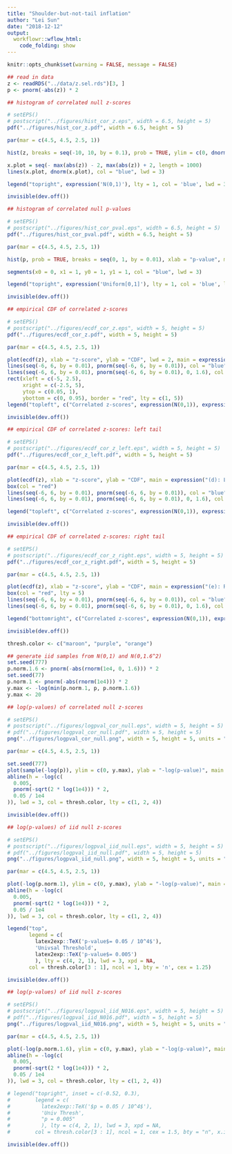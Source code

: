 ```yaml
---
title: "Shoulder-but-not-tail inflation"
author: "Lei Sun"
date: "2018-12-12"
output:
  workflowr::wflow_html:
    code_folding: show
---
```


```r
knitr::opts_chunk$set(warning = FALSE, message = FALSE)
```

```r
## read in data
z <- readRDS("../data/z.sel.rds")[3, ]
p <- pnorm(-abs(z)) * 2
```

```r
## histogram of correlated null z-scores

# setEPS()
# postscript("../figures/hist_cor_z.eps", width = 6.5, height = 5)
pdf("../figures/hist_cor_z.pdf", width = 6.5, height = 5)

par(mar = c(4.5, 4.5, 2.5, 1))

hist(z, breaks = seq(-10, 10, by = 0.1), prob = TRUE, ylim = c(0, dnorm(0)), xlab = "z-score", xlim = range(c(abs(z), -abs(z))), main = expression("(a): Histogram of correlated z-scores"), cex.main = 2, cex.lab = 2)

x.plot = seq(- max(abs(z)) - 2, max(abs(z)) + 2, length = 1000)
lines(x.plot, dnorm(x.plot), col = "blue", lwd = 3)

legend("topright", expression('N(0,1)'), lty = 1, col = 'blue', lwd = 3, cex = 1.75, bty = 'n', seg.len = 1.5, x.intersp = 0.5)

invisible(dev.off())
```

```r
## histogram of correlated null p-values

# setEPS()
# postscript("../figures/hist_cor_pval.eps", width = 6.5, height = 5)
pdf("../figures/hist_cor_pval.pdf", width = 6.5, height = 5)

par(mar = c(4.5, 4.5, 2.5, 1))

hist(p, prob = TRUE, breaks = seq(0, 1, by = 0.01), xlab = "p-value", main = expression("(b): Histogram of correlated p-values"), cex.main = 2, cex.lab = 2)

segments(x0 = 0, x1 = 1, y0 = 1, y1 = 1, col = "blue", lwd = 3)

legend("topright", expression('Uniform[0,1]'), lty = 1, col = 'blue', lwd = 3, cex = 1.75, bty = 'n', seg.len = 1.5, x.intersp = 0.5)

invisible(dev.off())
```

```r
## empirical CDF of correlated z-scores

# setEPS()
# postscript("../figures/ecdf_cor_z.eps", width = 5, height = 5)
pdf("../figures/ecdf_cor_z.pdf", width = 5, height = 5)

par(mar = c(4.5, 4.5, 2.5, 1))

plot(ecdf(z), xlab = "z-score", ylab = "CDF", lwd = 2, main = expression("(c): Empirical CDF"), cex.main = 2, cex.lab = 2, xlim = c(-max(abs(z)), max(abs(z))))
lines(seq(-6, 6, by = 0.01), pnorm(seq(-6, 6, by = 0.01)), col = "blue", lwd = 3, lty = 2)
lines(seq(-6, 6, by = 0.01), pnorm(seq(-6, 6, by = 0.01), 0, 1.6), col = "green", lwd = 3, lty = 4)
rect(xleft = c(-5, 2.5),
     xright = c(-2.5, 5),
     ytop = c(0.05, 1),
     ybottom = c(0, 0.95), border = "red", lty = c(1, 5))
legend("topleft", c("Correlated z-scores", expression(N(0,1)), expression(N(0, 1.6^2))), lty = c(1, 2, 4), col = c("black", "blue", "green"), lwd = 3, cex = 1.25, bty = 'n', seg.len = 1.5, x.intersp = 0.5)

invisible(dev.off())
```

```r
## empirical CDF of correlated z-scores: left tail

# setEPS()
# postscript("../figures/ecdf_cor_z_left.eps", width = 5, height = 5)
pdf("../figures/ecdf_cor_z_left.pdf", width = 5, height = 5)

par(mar = c(4.5, 4.5, 2.5, 1))

plot(ecdf(z), xlab = "z-score", ylab = "CDF", main = expression("(d): Left Tail"), lwd = 3, xlim = c(-5, -2.5), ylim = c(0, 0.05), cex.main = 2, cex.lab = 2, bty = "n")
box(col = "red")
lines(seq(-6, 6, by = 0.01), pnorm(seq(-6, 6, by = 0.01)), col = "blue", lwd = 3, lty = 2)
lines(seq(-6, 6, by = 0.01), pnorm(seq(-6, 6, by = 0.01), 0, 1.6), col = "green", lwd = 3, lty = 4)

legend("topleft", c("Correlated z-scores", expression(N(0,1)), expression(N(0, 1.6^2))), lty = c(1, 2, 4), col = c("black", "blue", "green"), lwd = 3, cex = 1.25, bty = 'n', seg.len = 1.5, x.intersp = 0.5)

invisible(dev.off())
```

```r
## empirical CDF of correlated z-scores: right tail

# setEPS()
# postscript("../figures/ecdf_cor_z_right.eps", width = 5, height = 5)
pdf("../figures/ecdf_cor_z_right.pdf", width = 5, height = 5)

par(mar = c(4.5, 4.5, 2.5, 1))

plot(ecdf(z), xlab = "z-score", ylab = "CDF", main = expression("(e): Right Tail"), lwd = 3, xlim = c(2.5, 5), ylim = c(0.95, 1), cex.main = 2, cex.lab = 2, bty = "n")
box(col = "red", lty = 5)
lines(seq(-6, 6, by = 0.01), pnorm(seq(-6, 6, by = 0.01)), col = "blue", lwd = 3, lty = 2)
lines(seq(-6, 6, by = 0.01), pnorm(seq(-6, 6, by = 0.01), 0, 1.6), col = "green", lwd = 3, lty = 4)

legend("bottomright", c("Correlated z-scores", expression(N(0,1)), expression(N(0, 1.6^2))), lty = c(1, 2, 4), col = c("black", "blue", "green"), lwd = 3, cex = 1.25, bty = 'n', seg.len = 1.5, x.intersp = 0.5)

invisible(dev.off())
```

```r
thresh.color <- c("maroon", "purple", "orange")

## generate iid samples from N(0,1) and N(0,1.6^2)
set.seed(777)
p.norm.1.6 <- pnorm(-abs(rnorm(1e4, 0, 1.6))) * 2
set.seed(77)
p.norm.1 <- pnorm(-abs(rnorm(1e4))) * 2
y.max <- -log(min(p.norm.1, p, p.norm.1.6))
y.max <- 20
```


```r
## log(p-values) of correlated null z-scores

# setEPS()
# postscript("../figures/logpval_cor_null.eps", width = 5, height = 5)
# pdf("../figures/logpval_cor_null.pdf", width = 5, height = 5)
png("../figures/logpval_cor_null.png", width = 5, height = 5, units = "in", res = 1000)

par(mar = c(4.5, 4.5, 2.5, 1))

set.seed(777)
plot(sample(-log(p)), ylim = c(0, y.max), ylab = "-log(p-value)", main = expression('(f): Correlated z-scores'), cex.main = 2, cex.lab = 2, pch = 19)
abline(h = -log(c(
  0.005,
  pnorm(-sqrt(2 * log(1e4))) * 2,
  0.05 / 1e4
)), lwd = 3, col = thresh.color, lty = c(1, 2, 4))

invisible(dev.off())
```

```r
## log(p-values) of iid null z-scores

# setEPS()
# postscript("../figures/logpval_iid_null.eps", width = 5, height = 5)
# pdf("../figures/logpval_iid_null.pdf", width = 5, height = 5)
png("../figures/logpval_iid_null.png", width = 5, height = 5, units = "in", res = 1000)

par(mar = c(4.5, 4.5, 2.5, 1))

plot(-log(p.norm.1), ylim = c(0, y.max), ylab = "-log(p-value)", main = expression("(g): iid N(0,1) z-scores"), col = "blue", cex.main = 2, cex.lab = 2, pch = 19)
abline(h = -log(c(
  0.005,
  pnorm(-sqrt(2 * log(1e4))) * 2,
  0.05 / 1e4
)), lwd = 3, col = thresh.color, lty = c(1, 2, 4))

legend("top",
       legend = c(
         latex2exp::TeX('p-value$= 0.05 / 10^4$'),
         'Univsal Threshold',
         latex2exp::TeX('p-value$= 0.005')
         ), lty = c(4, 2, 1), lwd = 3, xpd = NA,
       col = thresh.color[3 : 1], ncol = 1, bty = 'n', cex = 1.25)

invisible(dev.off())
```

```r
## log(p-values) of iid null z-scores

# setEPS()
# postscript("../figures/logpval_iid_N016.eps", width = 5, height = 5)
# pdf("../figures/logpval_iid_N016.pdf", width = 5, height = 5)
png("../figures/logpval_iid_N016.png", width = 5, height = 5, units = "in", res = 1000)

par(mar = c(4.5, 4.5, 2.5, 1))

plot(-log(p.norm.1.6), ylim = c(0, y.max), ylab = "-log(p-value)", main = expression(paste("(h): iid ", N(0, 1.6^2), " z-scores")), col = "green", cex.main = 2, cex.lab = 2, pch = 19)
abline(h = -log(c(
  0.005,
  pnorm(-sqrt(2 * log(1e4))) * 2,
  0.05 / 1e4
)), lwd = 3, col = thresh.color, lty = c(1, 2, 4))

# legend("topright", inset = c(-0.52, 0.3),
#        legend = c(
#          latex2exp::TeX('$p = 0.05 / 10^4$'),
#          'Univ Thresh',
#          "p = 0.005"
#          ), lty = c(4, 2, 1), lwd = 3, xpd = NA,
#        col = thresh.color[3 : 1], ncol = 1, cex = 1.5, bty = "n", x.intersp = 0.5, seg.len = 1.5)

invisible(dev.off())
```
